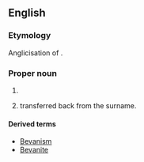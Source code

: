 {{also|bevañ}}

==English==

===Etymology===
Anglicisation of {{etyl|cy|en}} {{m|cy|ab Ifan}}.

===Proper noun===
{{en-proper noun}}

# {{surname|en|from=Welsh}}
# {{given name|en|male|from=surnames}} transferred back from the surname.

====Derived terms====
* [[Bevanism]]
* [[Bevanite]]